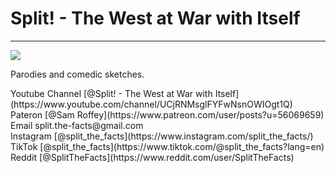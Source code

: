 # Split! - The West at War with Itself

---

<img src="https://yt3.ggpht.com/ytc/AAUvwnh1BcLZ9z1FADbBWugEfNT6_6jLl8M1Pi3RJzca=s176-c-k-c0x00ffffff-no-rj" />

Parodies and comedic sketches.

<div>
  Youtube Channel [@Split! - The West at War with
  Itself](https://www.youtube.com/channel/UCjRNMsglFYFwNsnOWIOgt1Q)
  <br />
  Pateron [@Sam Roffey](https://www.patreon.com/user/posts?u=56069659)
  <br />
  Email split.the-facts@gmail.com
  <br />
  Instagram [@split_the_facts](https://www.instagram.com/split_the_facts/)
  <br />
  TikTok [@split_the_facts](https://www.tiktok.com/@split_the_facts?lang=en)
  <br />
  Reddit [@SplitTheFacts](https://www.reddit.com/user/SplitTheFacts)
</div>
